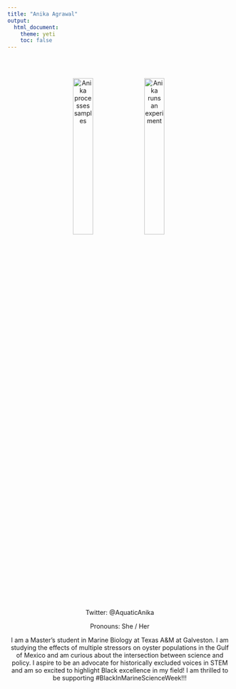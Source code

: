 ```yaml
---
title: "Anika Agrawal"
output: 
  html_document:
    theme: yeti
    toc: false
---
```


<center>

<br>
<br>

<img src="orgz_images/AAgrawal_lab.jpg" alt="Anika processes samples" style="float: center; width: 30%; margin-right: 1%; margin-bottom: 0.5em;">
<img src="orgz_images/AAgrawal_experiment.jpg" alt="Anika runs an experiment" style="float: center; width: 30%; margin-right: 1%; margin-bottom: 0.5em;">
<p style="clear: both;"> 

Twitter: @AquaticAnika

Pronouns: She / Her

I am a Master’s student in Marine Biology at Texas A&M at Galveston. I am studying the effects of multiple stressors on oyster populations in the Gulf of Mexico and am curious about the intersection between science and policy. I aspire to be an advocate for historically excluded voices in STEM and am so excited to highlight Black excellence in my field! I am thrilled to be supporting #BlackInMarineScienceWeek!!! 